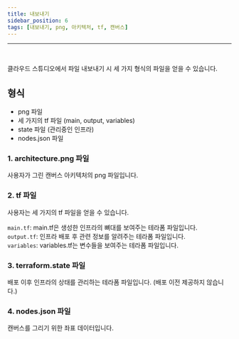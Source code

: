 ```yaml
---
title: 내보내기
sidebar_position: 6
tags: [내보내기, png, 아키텍처, tf, 캔버스]
---
```



<hr />
<br />

클라우드 스튜디오에서 파일 내보내기 시 세 가지 형식의 파일을 얻을 수 있습니다.

## 형식
- png 파일
- 세 가지의 tf 파일 (main, output, variables)
- state 파일 (관리중인 인프라)
- nodes.json 파일

### 1. architecture.png 파일
사용자가 그린 캔버스 아키텍처의 png 파일입니다.

### 2. tf 파일
사용자는 세 가지의 tf 파일을 얻을 수 있습니다.

```main.tf```: main.tf은 생성한 인프라의 뼈대를 보여주는 테라폼 파일입니다.  
```output.tf```: 인프라 배포 후 관련 정보를 알려주는 테라폼 파일입니다.  
```variables```: variables.tf는 변수들을 보여주는 테라폼 파일입니다.

### 3. terraform.state 파일
배포 이후 인프라의 상태를 관리하는 테라폼 파일입니다. (배포 이전 제공하지 않습니다.)

### 4. nodes.json 파일
캔버스를 그리기 위한 좌표 데이터입니다.

